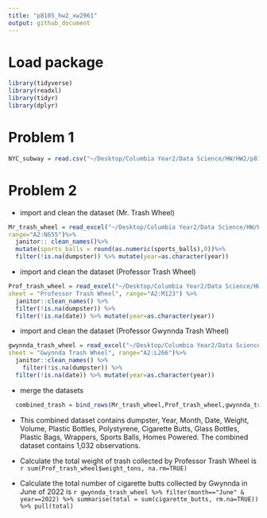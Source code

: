 ```yaml
---
title: "p8105_hw2_xw2961"
output: github_document
---
```


# Load package

```r
library(tidyverse)
library(readxl)
library(tidyr)
library(dplyr)
```

# Problem 1

```r
NYC_subway = read.csv("~/Desktop/Columbia Year2/Data Science/HW/HW2/p8105_hw2/NYC_Transit_Subway_Entrance_And_Exit_Data.csv")
```

# Problem 2

-   import and clean the dataset (Mr. Trash Wheel)

```r
Mr_trash_wheel = read_excel("~/Desktop/Columbia Year2/Data Science/HW/HW2/p8105_hw2/202409 Trash Wheel Collection Data.xlsx",
range="A2:N655")%>%
  janitor:: clean_names()%>% 
  mutate(sports_balls = round(as.numeric(sports_balls),0))%>% 
  filter(!is.na(dumpster)) %>% mutate(year=as.character(year))
```

-   import and clean the dataset (Professor Trash Wheel)

```r
Prof_trash_wheel = read_excel("~/Desktop/Columbia Year2/Data Science/HW/HW2/p8105_hw2/202409 Trash Wheel Collection Data.xlsx", 
sheet = "Professor Trash Wheel", range="A2:M123") %>%
  janitor::clean_names() %>%
  filter(!is.na(dumpster)) %>%
  filter(!is.na(date)) %>% mutate(year=as.character(year))
```

-   import and clean the dataset (Professor Gwynnda Trash Wheel)

```r
gwynnda_trash_wheel = read_excel("~/Desktop/Columbia Year2/Data Science/HW/HW2/p8105_hw2/202409 Trash Wheel Collection Data.xlsx",
sheet = "Gwynnda Trash Wheel", range="A2:L266")%>%
  janitor::clean_names() %>%
    filter(!is.na(dumpster)) %>%
  filter(!is.na(date)) %>% mutate(year=as.character(year))
```

-   merge the datasets

```r
  combined_trash = bind_rows(Mr_trash_wheel,Prof_trash_wheel,gwynnda_trash_wheel) 
```

* This combined dataset contains dumpster, Year, Month, Date, Weight, Volume, Plastic Bottles, Polystyrene, Cigarette Butts, Glass Bottles, Plastic Bags, Wrappers, Sports Balls, Homes Powered. The combined dataset contains 1,032 observations.

-   Calculate the total weight of trash collected by Professor Trash Wheel is 
`r sum(Prof_trash_wheel$weight_tons, na.rm=TRUE)`


-   Calculate the total number of cigarette butts collected by Gwynnda in June of 2022 is 
`r gwynnda_trash_wheel %>% filter(month=="June" & year==2022) %>% summarise(total = sum(cigarette_butts, rm.na=TRUE)) %>% pull(total)`